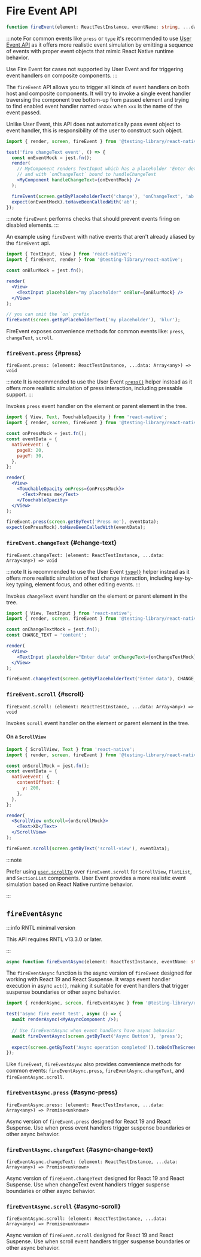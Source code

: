 # Fire Event API

```ts
function fireEvent(element: ReactTestInstance, eventName: string, ...data: unknown[]): void;
```

:::note
For common events like `press` or `type` it's recommended to use [User Event API](docs/api/events/user-event) as it offers
more realistic event simulation by emitting a sequence of events with proper event objects that mimic React Native runtime behavior.

Use Fire Event for cases not supported by User Event and for triggering event handlers on composite components.
:::

The `fireEvent` API allows you to trigger all kinds of event handlers on both host and composite components. It will try to invoke a single event handler traversing the component tree bottom-up from passed element and trying to find enabled event handler named `onXxx` when `xxx` is the name of the event passed.

Unlike User Event, this API does not automatically pass event object to event handler, this is responsibility of the user to construct such object.

```jsx
import { render, screen, fireEvent } from '@testing-library/react-native';

test('fire changeText event', () => {
  const onEventMock = jest.fn();
  render(
    // MyComponent renders TextInput which has a placeholder 'Enter details'
    // and with `onChangeText` bound to handleChangeText
    <MyComponent handleChangeText={onEventMock} />
  );

  fireEvent(screen.getByPlaceholderText('change'), 'onChangeText', 'ab');
  expect(onEventMock).toHaveBeenCalledWith('ab');
});
```

:::note
`fireEvent` performs checks that should prevent events firing on disabled elements.
:::

An example using `fireEvent` with native events that aren't already aliased by the `fireEvent` api.

```jsx
import { TextInput, View } from 'react-native';
import { fireEvent, render } from '@testing-library/react-native';

const onBlurMock = jest.fn();

render(
  <View>
    <TextInput placeholder="my placeholder" onBlur={onBlurMock} />
  </View>
);

// you can omit the `on` prefix
fireEvent(screen.getByPlaceholderText('my placeholder'), 'blur');
```

FireEvent exposes convenience methods for common events like: `press`, `changeText`, `scroll`.

### `fireEvent.press` {#press}

```
fireEvent.press: (element: ReactTestInstance, ...data: Array<any>) => void
```

:::note
It is recommended to use the User Event [`press()`](docs/api/events/user-event#press) helper instead as it offers more realistic simulation of press interaction, including pressable support.
:::

Invokes `press` event handler on the element or parent element in the tree.

```jsx
import { View, Text, TouchableOpacity } from 'react-native';
import { render, screen, fireEvent } from '@testing-library/react-native';

const onPressMock = jest.fn();
const eventData = {
  nativeEvent: {
    pageX: 20,
    pageY: 30,
  },
};

render(
  <View>
    <TouchableOpacity onPress={onPressMock}>
      <Text>Press me</Text>
    </TouchableOpacity>
  </View>
);

fireEvent.press(screen.getByText('Press me'), eventData);
expect(onPressMock).toHaveBeenCalledWith(eventData);
```

### `fireEvent.changeText` {#change-text}

```
fireEvent.changeText: (element: ReactTestInstance, ...data: Array<any>) => void
```

:::note
It is recommended to use the User Event [`type()`](docs/api/events/user-event#type) helper instead as it offers more realistic simulation of text change interaction, including key-by-key typing, element focus, and other editing events.
:::

Invokes `changeText` event handler on the element or parent element in the tree.

```jsx
import { View, TextInput } from 'react-native';
import { render, screen, fireEvent } from '@testing-library/react-native';

const onChangeTextMock = jest.fn();
const CHANGE_TEXT = 'content';

render(
  <View>
    <TextInput placeholder="Enter data" onChangeText={onChangeTextMock} />
  </View>
);

fireEvent.changeText(screen.getByPlaceholderText('Enter data'), CHANGE_TEXT);
```

### `fireEvent.scroll` {#scroll}

```
fireEvent.scroll: (element: ReactTestInstance, ...data: Array<any>) => void
```

Invokes `scroll` event handler on the element or parent element in the tree.

#### On a `ScrollView`

```jsx
import { ScrollView, Text } from 'react-native';
import { render, screen, fireEvent } from '@testing-library/react-native';

const onScrollMock = jest.fn();
const eventData = {
  nativeEvent: {
    contentOffset: {
      y: 200,
    },
  },
};

render(
  <ScrollView onScroll={onScrollMock}>
    <Text>XD</Text>
  </ScrollView>
);

fireEvent.scroll(screen.getByText('scroll-view'), eventData);
```

:::note

Prefer using [`user.scrollTo`](docs/api/events/user-event#scrollto) over `fireEvent.scroll` for `ScrollView`, `FlatList`, and `SectionList` components. User Event provides a more realistic event simulation based on React Native runtime behavior.

:::


## `fireEventAsync`

:::info RNTL minimal version

This API requires RNTL v13.3.0 or later.

:::


```ts
async function fireEventAsync(element: ReactTestInstance, eventName: string, ...data: unknown[]): Promise<unknown>;
```

The `fireEventAsync` function is the async version of `fireEvent` designed for working with React 19 and React Suspense. It wraps event handler execution in async `act()`, making it suitable for event handlers that trigger suspense boundaries or other async behavior.

```jsx
import { renderAsync, screen, fireEventAsync } from '@testing-library/react-native';

test('async fire event test', async () => {
  await renderAsync(<MyAsyncComponent />);
  
  // Use fireEventAsync when event handlers have async behavior
  await fireEventAsync(screen.getByText('Async Button'), 'press');
  
  expect(screen.getByText('Async operation completed')).toBeOnTheScreen();
});
```

Like `fireEvent`, `fireEventAsync` also provides convenience methods for common events: `fireEventAsync.press`, `fireEventAsync.changeText`, and `fireEventAsync.scroll`.

### `fireEventAsync.press` {#async-press}

```
fireEventAsync.press: (element: ReactTestInstance, ...data: Array<any>) => Promise<unknown>
```

Async version of `fireEvent.press` designed for React 19 and React Suspense. Use when press event handlers trigger suspense boundaries or other async behavior.

### `fireEventAsync.changeText` {#async-change-text}

```
fireEventAsync.changeText: (element: ReactTestInstance, ...data: Array<any>) => Promise<unknown>
```

Async version of `fireEvent.changeText` designed for React 19 and React Suspense. Use when changeText event handlers trigger suspense boundaries or other async behavior.

### `fireEventAsync.scroll` {#async-scroll}

```
fireEventAsync.scroll: (element: ReactTestInstance, ...data: Array<any>) => Promise<unknown>
```

Async version of `fireEvent.scroll` designed for React 19 and React Suspense. Use when scroll event handlers trigger suspense boundaries or other async behavior.
